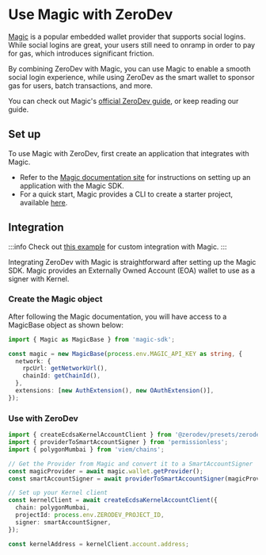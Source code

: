 # Use Magic with ZeroDev

[Magic](https://magic.link/) is a popular embedded wallet provider that supports social logins. While social logins are great, your users still need to onramp in order to pay for gas, which introduces significant friction.

By combining ZeroDev with Magic, you can use Magic to enable a smooth social login experience, while using ZeroDev as the smart wallet to sponsor gas for users, batch transactions, and more.

You can check out Magic's [official ZeroDev guide](https://magic.link/docs/wallets/integrations/zerodev-account-abstraction), or keep reading our guide.

## Set up

To use Magic with ZeroDev, first create an application that integrates with Magic.

- Refer to the [Magic documentation site](https://magic.link/docs/home/welcome) for instructions on setting up an application with the Magic SDK.
- For a quick start, Magic provides a CLI to create a starter project, available [here](https://magic.link/posts/magic-vue#cli-quickstart-tool).

## Integration

:::info
Check out [this example](https://github.com/zerodevapp/zerodev-signer-examples/tree/main/magic) for custom integration with Magic.
:::

Integrating ZeroDev with Magic is straightforward after setting up the Magic SDK. Magic provides an Externally Owned Account (EOA) wallet to use as a signer with Kernel.

### Create the Magic object

After following the Magic documentation, you will have access to a MagicBase object as shown below:

```typescript
import { Magic as MagicBase } from 'magic-sdk';

const magic = new MagicBase(process.env.MAGIC_API_KEY as string, {
  network: {
    rpcUrl: getNetworkUrl(),
    chainId: getChainId(),
  },
  extensions: [new AuthExtension(), new OAuthExtension()],
});
```

### Use with ZeroDev

```typescript
import { createEcdsaKernelAccountClient } from '@zerodev/presets/zerodev';
import { providerToSmartAccountSigner } from 'permissionless';
import { polygonMumbai } from 'viem/chains';

// Get the Provider from Magic and convert it to a SmartAccountSigner
const magicProvider = await magic.wallet.getProvider();
const smartAccountSigner = await providerToSmartAccountSigner(magicProvider);

// Set up your Kernel client
const kernelClient = await createEcdsaKernelAccountClient({
  chain: polygonMumbai,
  projectId: process.env.ZERODEV_PROJECT_ID,
  signer: smartAccountSigner,
});

const kernelAddress = kernelClient.account.address;
```
